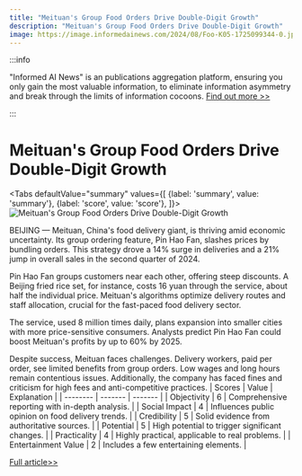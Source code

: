 ```yaml
---
title: "Meituan's Group Food Orders Drive Double-Digit Growth"
description: "Meituan's Group Food Orders Drive Double-Digit Growth"
image: https://image.informedainews.com/2024/08/Foo-K05-1725099344-0.jpg
---
```



:::info

"Informed AI News" is an publications aggregation platform, ensuring you only gain the most valuable information, to eliminate information asymmetry and break through the limits of information cocoons.  [Find out more >>](/)

:::

# Meituan's Group Food Orders Drive Double-Digit Growth


<Tabs
	defaultValue="summary"
	values={[
	{label: 'summary', value: 'summary'},
	{label: 'score', value: 'score'},
]}>
<TabItem value="summary">
<img
  src="https://image.informedainews.com/2024/08/Foo-K05-1725099344-0.jpg"
  alt="Meituan's Group Food Orders Drive Double-Digit Growth"
/>



BEIJING — Meituan, China's food delivery giant, is thriving amid economic uncertainty. Its group ordering feature, Pin Hao Fan, slashes prices by bundling orders. This strategy drove a 14% surge in deliveries and a 21% jump in overall sales in the second quarter of 2024.

Pin Hao Fan groups customers near each other, offering steep discounts. A Beijing fried rice set, for instance, costs 16 yuan through the service, about half the individual price. Meituan's algorithms optimize delivery routes and staff allocation, crucial for the fast-paced food delivery sector.

The service, used 8 million times daily, plans expansion into smaller cities with more price-sensitive consumers. Analysts predict Pin Hao Fan could boost Meituan's profits by up to 60% by 2025.

Despite success, Meituan faces challenges. Delivery workers, paid per order, see limited benefits from group orders. Low wages and long hours remain contentious issues. Additionally, the company has faced fines and criticism for high fees and anti-competitive practices.
</TabItem>
<TabItem value="score">
	| Scores     | Value   | Explanation |
	| -------- | ------- | ------- |
	| Objectivity  | 6    | Comprehensive reporting with in-depth analysis.    |
	| Social Impact | 4     | Influences public opinion on food delivery trends.    |
	| Credibility    | 5    | Solid evidence from authoritative sources.    |
	| Potential    | 5    | High potential to trigger significant changes.    |
	| Practicality    | 4    | Highly practical, applicable to real problems.    |
	| Entertainment Value    | 2    | Includes a few entertaining elements.    |
</TabItem>
</Tabs>

[Full article>>](https://asia.nikkei.com/Business/China-tech/China-s-Meituan-delivers-double-digit-growth-with-group-food-orders)
